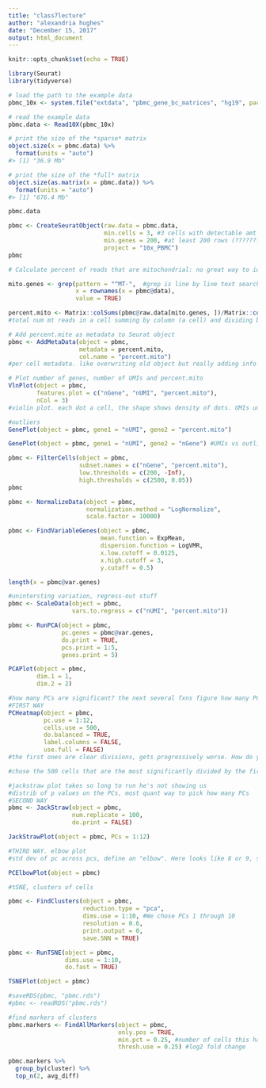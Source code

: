 ---
title: "class7lecture"
author: "alexandria hughes"
date: "December 15, 2017"
output: html_document
---

```{r setup, include=FALSE}
knitr::opts_chunk$set(echo = TRUE)
```

```{r}
library(Seurat)
library(tidyverse)

```

```{r}
# load the path to the example data
pbmc_10x <- system.file("extdata", "pbmc_gene_bc_matrices", "hg19", package = "eda")

# read the example data
pbmc.data <- Read10X(pbmc_10x)

# print the size of the *sparse* matrix
object.size(x = pbmc.data) %>%
  format(units = "auto")
#> [1] "36.9 Mb"

# print the size of the *full* matrix
object.size(as.matrix(x = pbmc.data)) %>%
  format(units = "auto")
#> [1] "676.4 Mb"

```

```{r}
pbmc.data
```

```{r}
pbmc <- CreateSeuratObject(raw.data = pbmc.data,
                           min.cells = 3, #3 cells with detectable amt to keep
                           min.genes = 200, #at least 200 rows (???????)
                           project = "10x_PBMC")
pbmc
```
```{r}
# Calculate percent of reads that are mitochondrial: no great way to identify cells that are dead, etc. The cells with higher mt stuff are not as healthy

mito.genes <- grep(pattern = "^MT-",  #grep is line by line text searching tool looking for reg exp. carrot means anchored at beginning of string. All the line that contain starting with mt (mitochondrial genes do)
                   x = rownames(x = pbmc@data),
                   value = TRUE)

percent.mito <- Matrix::colSums(pbmc@raw.data[mito.genes, ])/Matrix::colSums(pbmc@raw.data) # at sign @@@@ accesses slot
#total num mt reads in a cell summing by column (a cell) and dividing by the full sum of column

# Add percent.mite as metadata to Seurat object
pbmc <- AddMetaData(object = pbmc,
                    metadata = percent.mito,
                    col.name = "percent.mito")
#per cell metadata. like overwriting old object but really adding info to it (a new column) 

# Plot number of genes, number of UMIs and percent.mito
VlnPlot(object = pbmc,
        features.plot = c("nGene", "nUMI", "percent.mito"),
        nCol = 3)
#violin plot. each dot a cell, the shape shows density of dots. UMIs unique mol identifiers during RT/pcr to eliminate pcr duplicates. unique UMIs detected per cell
```
```{r}
#outliers
GenePlot(object = pbmc, gene1 = "nUMI", gene2 = "percent.mito")

```

```{r}
GenePlot(object = pbmc, gene1 = "nUMI", gene2 = "nGene") #UMIs vs outlier genes
```

```{r}
pbmc <- FilterCells(object = pbmc,
                    subset.names = c("nGene", "percent.mito"), 
                    low.thresholds = c(200, -Inf),
                    high.thresholds = c(2500, 0.05))
pbmc
```

```{r}
pbmc <- NormalizeData(object = pbmc,
                      normalization.method = "LogNormalize", 
                      scale.factor = 10000)

```
```{r}
pbmc <- FindVariableGenes(object = pbmc,
                          mean.function = ExpMean,
                          dispersion.function = LogVMR, 
                          x.low.cutoff = 0.0125,
                          x.high.cutoff = 3,
                          y.cutoff = 0.5)
```
```{r}

length(x = pbmc@var.genes)
```

```{r}
#unintersting variation, regress-out stuff
pbmc <- ScaleData(object = pbmc,
                  vars.to.regress = c("nUMI", "percent.mito"))
```
```{r}
pbmc <- RunPCA(object = pbmc,
               pc.genes = pbmc@var.genes,
               do.print = TRUE,
               pcs.print = 1:5,
               genes.print = 5)
```

```{r}
PCAPlot(object = pbmc,
        dim.1 = 1, 
        dim.2 = 2)
```

```{r}
#how many PCs are significant? the next several fxns figure how many PCs contain useful info
#FIRST WAY
PCHeatmap(object = pbmc,
          pc.use = 1:12,
          cells.use = 500,
          do.balanced = TRUE, 
          label.columns = FALSE,
          use.full = FALSE)
#the first ones are clear divisions, gets progressively worse. How do you tell which ones matter? kinda subjective, through 7 or 8 would prob be reasonable

#chose the 500 cells that are the most significantly divided by the first pc, 500 cells that are the most different on 2nd pc, etc
```
```{r}
#jackstraw plot takes so long to run he's not showing us
#distrib of p values on the PCs, most quant way to pick how many PCs
#SECOND WAY
pbmc <- JackStraw(object = pbmc,
                  num.replicate = 100,
                  do.print = FALSE)

JackStrawPlot(object = pbmc, PCs = 1:12)
```

```{r}
#THIRD WAY. elbow plot
#std dev of pc across pcs, define an "elbow". Here looks like 8 or 9, so look at the heat maps above and this is similar (less dramatic divisions starting at 7ish above)

PCElbowPlot(object = pbmc)
```
```{r}
#tSNE, clusters of cells

pbmc <- FindClusters(object = pbmc,
                     reduction.type = "pca",
                     dims.use = 1:10, #We chose PCs 1 through 10
                     resolution = 0.6,
                     print.output = 0,
                     save.SNN = TRUE)

pbmc <- RunTSNE(object = pbmc,
                dims.use = 1:10,
                do.fast = TRUE)

TSNEPlot(object = pbmc)
```
```{r}
#saveRDS(pbmc, "pbmc.rds") 
#pbmc <- readRDS("pbmc.rds")
```

```{r}
#find markers of clusters
pbmc.markers <- FindAllMarkers(object = pbmc,
                               only.pos = TRUE,
                               min.pct = 0.25, #number of cells this has to be detectable in
                               thresh.use = 0.25) #log2 fold change

pbmc.markers %>%
  group_by(cluster) %>%
  top_n(2, avg_diff)
```

